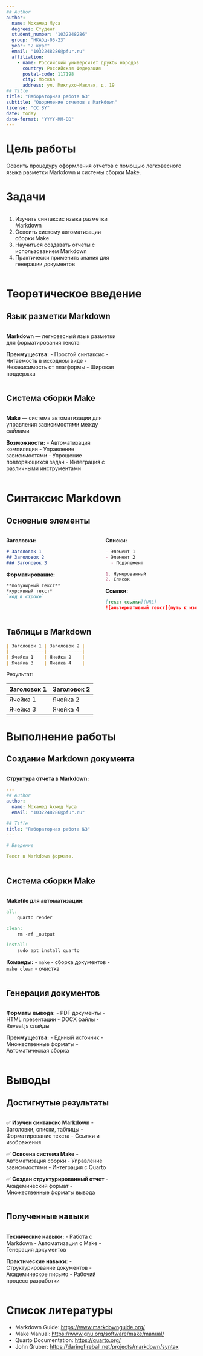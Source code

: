 ```yaml
---
## Author
author:
  name: Мохамед Муса
  degrees: Студент
  student_number: "1032248286"
  group: "НКАбд-05-23"
  year: "2 курс"
  email: "1032248286@pfur.ru"
  affiliation:
    - name: Российский университет дружбы народов
      country: Российская Федерация
      postal-code: 117198
      city: Москва
      address: ул. Миклухо-Маклая, д. 19
## Title
title: "Лабораторная работа №3"
subtitle: "Оформление отчетов в Markdown"
license: "CC BY"
date: today
date-format: "YYYY-MM-DD"
---
```


# Цель работы

Освоить процедуру оформления отчетов с помощью легковесного языка разметки Markdown и системы сборки Make.

# Задачи

:::::::::::::: {.columns align=center}
::: {.column width="60%"}

1. Изучить синтаксис языка разметки Markdown
2. Освоить систему автоматизации сборки Make
3. Научиться создавать отчеты с использованием Markdown
4. Практически применить знания для генерации документов

:::
::: {.column width="40%"}


:::
::::::::::::::

# Теоретическое введение

## Язык разметки Markdown

:::::::::::::: {.columns align=center}
::: {.column width="60%"}

**Markdown** --- легковесный язык разметки для форматирования текста

**Преимущества:**
- Простой синтаксис
- Читаемость в исходном виде
- Независимость от платформы
- Широкая поддержка

:::
::: {.column width="40%"}

:::
::::::::::::::

## Система сборки Make

:::::::::::::: {.columns align=center}
::: {.column width="60%"}

**Make** --- система автоматизации для управления зависимостями между файлами

**Возможности:**
- Автоматизация компиляции
- Управление зависимостями
- Упрощение повторяющихся задач
- Интеграция с различными инструментами

:::
::: {.column width="40%"}


:::
::::::::::::::

# Синтаксис Markdown

## Основные элементы

:::::::::::::: {.columns align=center}
::: {.column width="50%"}

**Заголовки:**
```markdown
# Заголовок 1
## Заголовок 2
### Заголовок 3
```

**Форматирование:**
```markdown
**полужирный текст**
*курсивный текст*
`код в строке`
```

:::
::: {.column width="50%"}

**Списки:**
```markdown
- Элемент 1
- Элемент 2
  - Подэлемент

1. Нумерованный
2. Список
```

**Ссылки:**
```markdown
[текст ссылки](URL)
![альтернативный текст](путь к изображению)
```

:::
::::::::::::::

## Таблицы в Markdown

```markdown
| Заголовок 1 | Заголовок 2 |
|-------------|-------------|
| Ячейка 1    | Ячейка 2    |
| Ячейка 3    | Ячейка 4    |
```

Результат:

| Заголовок 1 | Заголовок 2 |
|-------------|-------------|
| Ячейка 1    | Ячейка 2    |
| Ячейка 3    | Ячейка 4    |
# Выполнение работы

## Создание Markdown документа

:::::::::::::: {.columns align=center}
::: {.column width="60%"}

**Структура отчета в Markdown:**

```yaml
---
## Author
author:
  name: Мохамед Ахмед Муса
  email: "1032248286@pfur.ru"

## Title
title: "Лабораторная работа №3"
---

# Введение

Текст в Markdown формате.
```

:::
::: {.column width="40%"}


:::
::::::::::::::

## Система сборки Make

:::::::::::::: {.columns align=center}
::: {.column width="60%"}

**Makefile для автоматизации:**

```makefile
all:
	quarto render

clean:
	rm -rf _output

install:
	sudo apt install quarto
```

**Команды:**
- `make` - сборка документов
- `make clean` - очистка

:::
::: {.column width="40%"}


:::
::::::::::::::

## Генерация документов

:::::::::::::: {.columns align=center}
::: {.column width="60%"}

**Форматы вывода:**
- PDF документы
- HTML презентации
- DOCX файлы
- Reveal.js слайды

**Преимущества:**
- Единый источник
- Множественные форматы
- Автоматическая сборка

:::
::: {.column width="40%"}


:::
::::::::::::::

# Выводы

## Достигнутые результаты

:::::::::::::: {.columns align=center}
::: {.column width="60%"}

✅ **Изучен синтаксис Markdown**
- Заголовки, списки, таблицы
- Форматирование текста
- Ссылки и изображения

✅ **Освоена система Make**
- Автоматизация сборки
- Управление зависимостями
- Интеграция с Quarto

✅ **Создан структурированный отчет**
- Академический формат
- Множественные форматы вывода

:::
::: {.column width="40%"}


:::
::::::::::::::

## Полученные навыки

:::::::::::::: {.columns align=center}
::: {.column width="60%"}

**Технические навыки:**
- Работа с Markdown
- Автоматизация с Make
- Генерация документов

**Практические навыки:**
- Структурирование документов
- Академическое письмо
- Рабочий процесс разработки

:::
::: {.column width="40%"}

:::
::::::::::::::

# Список литературы

::: {#refs}
- Markdown Guide: <https://www.markdownguide.org/>
- Make Manual: <https://www.gnu.org/software/make/manual/>
- Quarto Documentation: <https://quarto.org/>
- John Gruber: <https://daringfireball.net/projects/markdown/syntax>
:::
